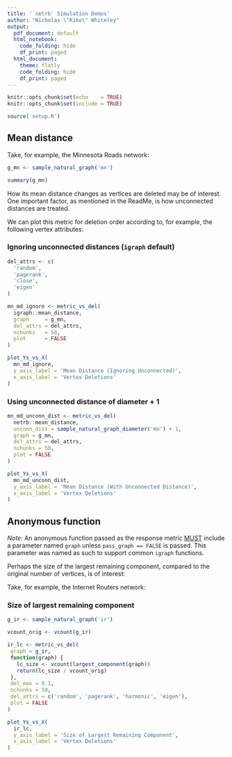 ```yaml
---
title: '`netrb` Simulation Demos'
author: "Nicholas \"Kiko\" Whiteley"
output:
  pdf_document: default
  html_notebook:
    code_folding: hide
    df_print: paged
  html_document:
    theme: flatly
    code_folding: hide
    df_print: paged
---
```


```r
knitr::opts_chunk$set(echo    = TRUE)
knitr::opts_chunk$set(include = TRUE)

source('setup.R')
```

## Mean distance

Take, for example, the Minnesota Roads network:

```r
g_mn <- sample_natural_graph('mn')

summary(g_mn)
```

How its mean distance changes as vertices are deleted may be of interest.  One important factor, as mentioned in the ReadMe, is how unconnected distances are treated.

We can plot this metric for deletion order according to, for example, the following vertex attributes:

### Ignoring unconnected distances (`igraph` default)

```r
del_attrs <- c(
  'random',
  'pagerank',
  'close',
  'eigen'
)

mn_md_ignore <- metric_vs_del(
  igraph::mean_distance,
  graph     = g_mn,
  del_attrs = del_attrs,
  nchunks   = 50,
  plot      = FALSE
)

plot_Ys_vs_X(
  mn_md_ignore,
  y_axis_label = 'Mean Distance (Ignoring Unconnected)',
  x_axis_label = 'Vertex Deletions'
)
```


### Using unconnected distance of $\text{diameter} + 1$


```r
mn_md_unconn_dist <- metric_vs_del(
  netrb::mean_distance,
  unconn_dist = sample_natural_graph_diameter('mn') + 1,
  graph = g_mn,
  del_attrs = del_attrs,
  nchunks = 50,
  plot = FALSE
)

plot_Ys_vs_X(
  mn_md_unconn_dist,
  y_axis_label = 'Mean Distance (With Unconnected Distance)',
  x_axis_label = 'Vertex Deletions'
)
```



## Anonymous function

_Note:_ An anonymous function passed as the response metric <u>MUST</u> include a parameter named `graph` unless `pass_graph == FALSE` is passed.  This parameter was named as such to support common `igraph` functions.

Perhaps the size of the largest remaining component, compared to the original number of vertices, is of interest:

Take, for example, the Internet Routers network:

### Size of largest remaining component

```r
g_ir <- sample_natural_graph('ir')

vcount_orig <- vcount(g_ir)

ir_lc <- metric_vs_del(
 graph = g_ir,
 function(graph) {
   lc_size <- vcount(largest_component(graph))
   return(lc_size / vcount_orig)
 },
 del_max = 0.1,
 nchunks = 50,
 del_attrs = c('random', 'pagerank', 'harmonic', 'eigen'),
 plot = FALSE
)

plot_Ys_vs_X(
  ir_lc,
  y_axis_label = 'Size of Largest Remaining Component',
  x_axis_label = 'Vertex Deletions'
)
```

